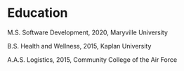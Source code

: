 

# Education

M.S. Software Development, 2020, Maryville University

B.S. Health and Wellness, 2015, Kaplan University

A.A.S. Logistics, 2015, Community College of the Air Force
